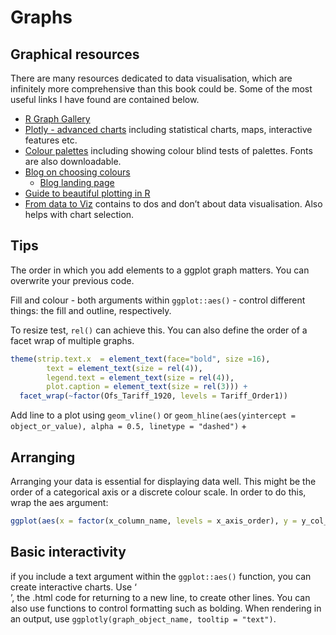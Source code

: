 # Graphs

## Graphical resources

There are many resources dedicated to data visualisation, which are infinitely more comprehensive than this book could be. Some of the most useful links I have found are contained below. 

* [R Graph Gallery](https://www.r-graph-gallery.com/) 
* [Plotly - advanced charts](https://plotly.com/r/) including statistical charts, maps, interactive features etc.
* [Colour palettes](https://coolors.co/) including showing colour blind tests of palettes. Fonts are also downloadable.
* [Blog on choosing colours](https://blog.datawrapper.de/beautifulcolors/)
    * [Blog landing page](https://lisacharlottemuth.com/articles.html)
* [Guide to beautiful plotting in R](https://www.cedricscherer.com/2019/08/05/a-ggplot2-tutorial-for-beautiful-plotting-in-r/)
* [From data to Viz](https://www.data-to-viz.com/) contains to dos and don't about data visualisation. Also helps with chart selection.


## Tips

The order in which you add elements to a ggplot graph matters. You can overwrite your previous code. 

Fill and colour - both arguments within `ggplot::aes()` - control different things: the fill and outline, respectively.

To resize test, `rel()` can achieve this. You can also define the order of a facet wrap of multiple graphs. 

```R
theme(strip.text.x  = element_text(face="bold", size =16), 
        text = element_text(size = rel(4)),
        legend.text = element_text(size = rel(4)),
        plot.caption = element_text(size = rel(3))) +
  facet_wrap(~factor(Ofs_Tariff_1920, levels = Tariff_Order1))
```

Add line to a plot using `geom_vline()` or `geom_hline(aes(yintercept = object_or_value), alpha = 0.5, linetype = "dashed")` + 

## Arranging

Arranging your data is essential for displaying data well. This might be the order of a categorical axis or a discrete colour scale. In order to do this, wrap the aes argument:

```R

ggplot(aes(x = factor(x_column_name, levels = x_axis_order), y = y_col_name, color = factor(Tariff, levels = Tariff_Order
```


## Basic interactivity

if you include a text argument within the `ggplot::aes()` function, you can create interactive charts. Use '<br>', the .html code for returning to a new line, to create other lines. You can also use functions to control formatting such as bolding. When rendering in an output, use `ggplotly(graph_object_name, tooltip = "text")`.
